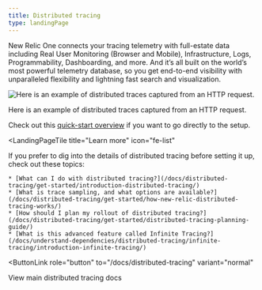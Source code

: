 ```yaml
---
title: Distributed tracing
type: landingPage
---
```


<LandingPageHero>
  <HeroContent>
    New Relic One connects your tracing telemetry with full-estate data including Real User Monitoring (Browser and Mobile), Infrastructure, Logs, Programmability, Dashboarding, and more. And it’s all built on the world’s most powerful telemetry database, so you get end-to-end visibility with unparalleled flexibility and lightning fast search and visualization.    
  </HeroContent>

  ![Here is an example of distributed traces captured from an HTTP request.](./images/landing-page-diagram.png "Distributed trace waterfall diagram")

  <figcaption>
    Here is an example of distributed traces captured from an HTTP request.
  </figcaption>
</LandingPageHero>

<LandingPageTileGrid>
  <LandingPageTile
    title="Quick start"
    icon="fe-check-square"
  >

Check out this [quick-start overview](/docs/distributed-tracing/enable-configure/quick-start) if you want to go directly to the setup.

  </LandingPageTile>

  <LandingPageTile
    title="Learn more"
    icon="fe-list"
  >

  If you prefer to dig into the details of distributed tracing before setting it up, check out these topics:

    * [What can I do with distributed tracing?](/docs/distributed-tracing/get-started/introduction-distributed-tracing/)
    * [What is trace sampling, and what options are available?](/docs/distributed-tracing/get-started/how-new-relic-distributed-tracing-works/)
    * [How should I plan my rollout of distributed tracing?](/docs/distributed-tracing/get-started/distributed-tracing-planning-guide/)
    * [What is this advanced feature called Infinite Tracing?](/docs/understand-dependencies/distributed-tracing/infinite-tracing/introduction-infinite-tracing/)
  </LandingPageTile>
 </LandingPageTileGrid>

<ButtonLink
  role="button"
  to="/docs/distributed-tracing"
  variant="normal"
>
  View main distributed tracing docs
</ButtonLink>